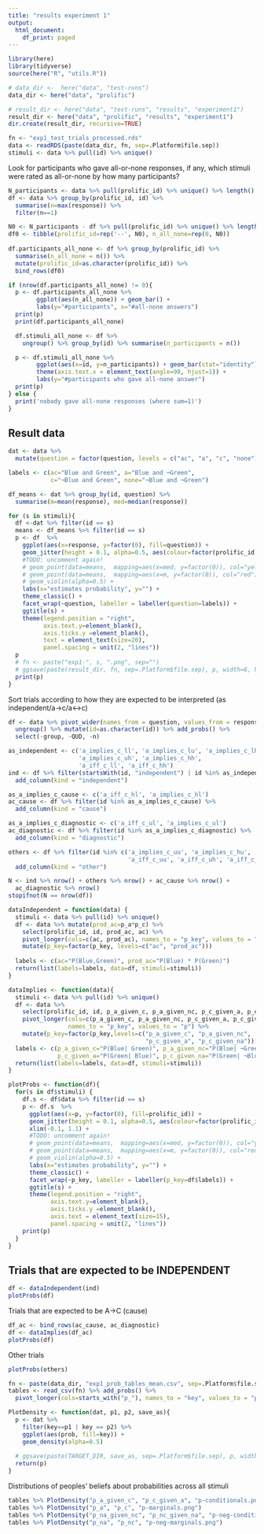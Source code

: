 ```yaml
---
title: "results experiment 1"
output:
  html_document:
    df_print: paged
---
```


```r
library(here)
library(tidyverse)
source(here("R", "utils.R"))

# data_dir <-  here("data", "test-runs")
data_dir <- here("data", "prolific")

# result_dir <- here("data", "test-runs", "results", "experiment1")
result_dir <- here("data", "prolific", "results", "experiment1")
dir.create(result_dir, recursive=TRUE)

fn <- "exp1_test_trials_processed.rds"
data <- readRDS(paste(data_dir, fn, sep=.Platform$file.sep))
stimuli <- data %>% pull(id) %>% unique()
```

Look for participants who gave all-or-none responses, if any, 
which stimuli were rated as all-or-none by how many participants?

```r
N_participants <- data %>% pull(prolific_id) %>% unique() %>% length()
df <- data %>% group_by(prolific_id, id) %>% 
  summarise(n=max(response)) %>% 
  filter(n==1)

N0 <- N_participants - df %>% pull(prolific_id) %>% unique() %>% length()
df0 <- tibble(prolific_id=rep('--', N0), n_all_none=rep(0, N0))
  
df.participants_all_none <- df %>% group_by(prolific_id) %>%
  summarise(n_all_none = n()) %>%
  mutate(prolific_id=as.character(prolific_id)) %>% 
  bind_rows(df0)

if (nrow(df.participants_all_none) != 0){
  p <- df.participants_all_none %>%
        ggplot(aes(n_all_none)) + geom_bar() +
        labs(y="#participants", x="#all-none answers")
  print(p)
  print(df.participants_all_none)

  df.stimuli_all_none <- df %>%
    ungroup() %>% group_by(id) %>% summarise(n_participants = n()) 

  p <- df.stimuli_all_none %>%
        ggplot(aes(x=id, y=n_participants)) + geom_bar(stat="identity") + 
        theme(axis.text.x = element_text(angle=90, hjust=1)) + 
        labs(y="#participants who gave all-none answer")
  print(p)
} else {
  print('nobody gave all-none responses (where sum=1)')
}
```


## Result data

```r
dat <- data %>%
  mutate(question = factor(question, levels = c("ac", "a", "c", "none")))

labels <- c(ac="Blue and Green", a="Blue and ¬Green",
            c="¬Blue and Green", none="¬Blue and ¬Green")

df_means <- dat %>% group_by(id, question) %>%
  summarise(m=mean(response), med=median(response))

for (s in stimuli){
  df <-dat %>% filter(id == s) 
  means <- df_means %>% filter(id == s)
  p <- df  %>% 
    ggplot(aes(x=response, y=factor(0), fill=question)) +
    geom_jitter(height = 0.1, alpha=0.5, aes(colour=factor(prolific_id))) +
    #TODO: uncomment again!
    # geom_point(data=means,  mapping=aes(x=med, y=factor(0)), col="yellow") +
    # geom_point(data=means,  mapping=aes(x=m, y=factor(0)), col="red") +
    # geom_violin(alpha=0.5) +
    labs(x="estimates probability", y="") + 
    theme_classic() +
    facet_wrap(~question, labeller = labeller(question=labels)) + 
    ggtitle(s) +
    theme(legend.position = "right",
          axis.text.y=element_blank(),
          axis.ticks.y =element_blank(),
          text = element_text(size=20),
          panel.spacing = unit(2, "lines"))
  p
  # fn <- paste("exp1-", s, ".png", sep="")
  # ggsave(paste(result_dir, fn, sep=.Platform$file.sep), p, width=6, height=4)
  print(p)
}
```

Sort trials according to how they are expected to be interpreted
(as independent/a->c/a<->c)

```r
df <- data %>% pivot_wider(names_from = question, values_from = response) %>% 
  ungroup() %>% mutate(id=as.character(id)) %>% add_probs() %>% 
  select(-group, -QUD, -n)

as_independent <- c('a_implies_c_ll', 'a_implies_c_lu', 'a_implies_c_lh',
                    'a_implies_c_uh', 'a_implies_c_hh',
                    'a_iff_c_ll', 'a_iff_c_hh')
ind <- df %>% filter(startsWith(id, "independent") | id %in% as_independent) %>% 
  add_column(kind = "independent")

as_a_implies_c_cause <- c('a_iff_c_hl', 'a_implies_c_hl')
ac_cause <- df %>% filter(id %in% as_a_implies_c_cause) %>%
  add_column(kind = "cause")

as_a_implies_c_diagnostic <- c('a_iff_c_ul', 'a_implies_c_ul')
ac_diagnostic <- df %>% filter(id %in% as_a_implies_c_diagnostic) %>%
  add_column(kind = "diagnostic")

others <- df %>% filter(id %in% c('a_implies_c_uu', 'a_implies_c_hu',
                                  'a_iff_c_uu', 'a_iff_c_uh', 'a_iff_c_hu')) %>%
  add_column(kind = "other")

N <- ind %>% nrow() + others %>% nrow() + ac_cause %>% nrow() +
  ac_diagnostic %>% nrow()
stopifnot(N == nrow(df))
```

```r
dataIndependent = function(data) {
  stimuli <- data %>% pull(id) %>% unique()
  df <- data %>% mutate(prod_ac=p_a*p_c) %>%
    select(prolific_id, id, prod_ac, ac) %>%
    pivot_longer(cols=c(ac, prod_ac), names_to = "p_key", values_to = "p") %>% 
    mutate(p_key=factor(p_key, levels=c("ac", "prod_ac")))
    
  labels <- c(ac="P(Blue,Green)", prod_ac="P(Blue) * P(Green)")
  return(list(labels=labels, data=df, stimuli=stimuli))
}

dataImplies <- function(data){
  stimuli <- data %>% pull(id) %>% unique()
  df <- data %>%
    select(prolific_id, id, p_a_given_c, p_a_given_nc, p_c_given_a, p_c_given_na) %>%
    pivot_longer(cols=c(p_a_given_c, p_a_given_nc, p_c_given_a, p_c_given_na),
                 names_to = "p_key", values_to = "p") %>% 
    mutate(p_key=factor(p_key,levels=c("p_a_given_c", "p_a_given_nc",
                                       "p_c_given_a", "p_c_given_na")))
  labels <- c(p_a_given_c="P(Blue| Green)", p_a_given_nc="P(Blue| ¬Green)",
              p_c_given_a="P(Green| Blue)", p_c_given_na="P(Green| ¬Blue)")
  return(list(labels=labels, data=df, stimuli=stimuli))
}
```


```r
plotProbs <- function(df){
  for(s in df$stimuli) {
    df.s <- df$data %>% filter(id == s) 
    p <- df.s  %>%
      ggplot(aes(x=p, y=factor(0), fill=prolific_id)) +
      geom_jitter(height = 0.1, alpha=0.5, aes(colour=factor(prolific_id))) +
      xlim(-0.1, 1.1) +
      #TODO: uncomment again!
      # geom_point(data=means,  mapping=aes(x=med, y=factor(0)), col="yellow") +
      # geom_point(data=means,  mapping=aes(x=m, y=factor(0)), col="red") +
      # geom_violin(alpha=0.5) +
      labs(x="estimates probability", y="") + 
      theme_classic() +
      facet_wrap(~p_key, labeller = labeller(p_key=df$labels)) + 
      ggtitle(s) +
      theme(legend.position = "right",
            axis.text.y=element_blank(),
            axis.ticks.y =element_blank(),
            axis.text = element_text(size=15),
            panel.spacing = unit(2, "lines"))
    print(p)
  }
}
```


## Trials that are expected to be INDEPENDENT

```r
df <- dataIndependent(ind)
plotProbs(df)
```

Trials that are expected to be A->C (cause)

```r
df_ac <- bind_rows(ac_cause, ac_diagnostic)
df <- dataImplies(df_ac)
plotProbs(df)
```


Other trials

```r
plotProbs(others)
```


```r
fn <- paste(data_dir, "exp1_prob_tables_mean.csv", sep=.Platform$file.sep)
tables <- read_csv(fn) %>% add_probs() %>% 
  pivot_longer(cols=starts_with("p_"), names_to = "key", values_to = "prob")
```


```r
PlotDensity <- function(dat, p1, p2, save_as){
  p <- dat %>%
    filter(key==p1 | key == p2) %>% 
    ggplot(aes(prob, fill=key)) +
    geom_density(alpha=0.5)
  
  # ggsave(paste(TARGET_DIR, save_as, sep=.Platform$file.sep), p, width=6, height=4)
  return(p)
}
```

Distributions of peoples' beliefs about probabilities across all stimuli

```r
tables %>% PlotDensity("p_a_given_c", "p_c_given_a", "p-conditionals.png")
tables %>% PlotDensity("p_a", "p_c", "p-marginals.png")
tables %>% PlotDensity("p_na_given_nc", "p_nc_given_na", "p-neg-conditionals.png")
tables %>% PlotDensity("p_na", "p_nc", "p-neg-marginals.png")

```

